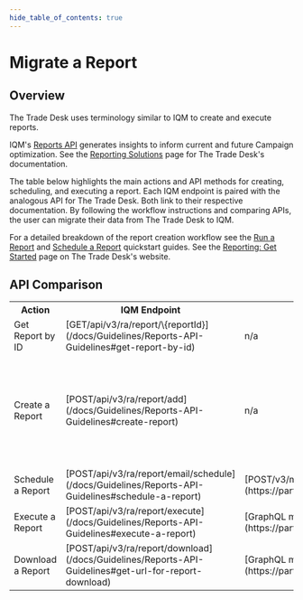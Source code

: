 ```yaml
---
hide_table_of_contents: true
---
```



# Migrate a Report

## Overview

The Trade Desk uses terminology similar to IQM to create and execute reports.

IQM's [Reports API](/docs/Guidelines/Reports-API-Guidelines) generates insights to inform current and future Campaign optimization. See the [Reporting Solutions<ExternalLink />](https://partner.thetradedesk.com/v3/portal/reds/overview) page for The Trade Desk's documentation.

The table below highlights the main actions and API methods for creating, scheduling, and executing a report. Each IQM endpoint is paired with the analogous API for The Trade Desk. Both link to their respective documentation. By following the workflow instructions and comparing APIs, the user can migrate their data from The Trade Desk to IQM. 

For a detailed breakdown of the report creation workflow see the [Run a Report](/docs/Quickstart%20Guides/Reporting-API-Quickstart-Guide) and [Schedule a Report](/docs/Quickstart%20Guides/Schedule-Report-API-Quickstart-Guide) quickstart guides. See the [Reporting: Get Started<ExternalLink />](https://partner.thetradedesk.com/v3/portal/reds/doc/MyReportsGetStarted) page on The Trade Desk's website. 

## API Comparison

<center>
<table className='endpointTable'>
<th>Action</th>
<th>IQM Endpoint</th>
<th style={{textWrap: 'nowrap' }}>The Trade Desk Endpoint</th>
<th>Notes</th>
<tr>
  <td>Get Report by ID</td>
  <td>[<span class="badge bar badge--primary">GET</span><span class="path-text">/api/v3/ra/report/\{reportId}</span>](/docs/Guidelines/Reports-API-Guidelines#get-report-by-id)</td>
  <td>n/a</td>
  <td></td>
</tr>
<tr>
  <td>Create a Report</td>
  <td>[<span class="badge bar badge--success">POST</span><span class="path-text">/api/v3/ra/report/add</span>](/docs/Guidelines/Reports-API-Guidelines#create-report)</td>
  <td>n/a</td>
  <td>The Trade Desk requires using the UI to define report templates' metrics. IQM's API allows users to include/exclude metrics manually through its API with the <var>dimensions</var> and <var>columns</var> parameters.<p />See the [Help Center<ExternalLink />](https://help.iqm.com/en/articles/10343665-reports-overview) article for more details.</td>
</tr>
<tr>
  <td>Schedule a Report</td>
  <td>[<span class="badge bar badge--success">POST</span><span class="path-text">/api/v3/ra/report/email/schedule</span>](/docs/Guidelines/Reports-API-Guidelines#schedule-a-report)</td>
  <td>[<span class="badge bar badge--success">POST</span><span class="path-text">/v3/myreports/reportschedule</span>](https://partner.thetradedesk.com/v3/portal/api/ref/post-myreports-reportschedule)</td>
  <td></td>
</tr>
<tr>
  <td>Execute a Report</td>
  <td>[<span class="badge bar badge--success">POST</span><span class="path-text">/api/v3/ra/report/execute</span>](/docs/Guidelines/Reports-API-Guidelines#execute-a-report)</td>
  <td>[GraphQL mutation <var>campaignReportExecute</var>](https://partner.thetradedesk.com/v3/portal/reds/doc/DimensionSpecificReports#download)</td>
  <td></td>
</tr>
<tr>
  <td>Download a Report</td>
  <td>[<span class="badge bar badge--success">POST</span><span class="path-text">/api/v3/ra/report/download</span>](/docs/Guidelines/Reports-API-Guidelines#get-url-for-report-download)</td>
  <td>[GraphQL mutation <var>campaignReportExecute</var>](https://partner.thetradedesk.com/v3/portal/reds/doc/DimensionSpecificReports#download)</td>
  <td></td>
</tr>
</table></center>